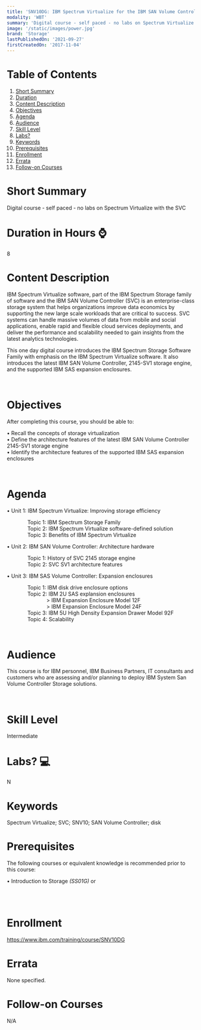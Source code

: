 ```yaml
---
title: 'SNV10DG: IBM Spectrum Virtualize for the IBM SAN Volume Controller'
modality: 'WBT'
summary: 'Digital course - self paced - no labs on Spectrum Virtualize with the SVC'
image: '/static/images/power.jpg'
brand: 'Storage'
lastPublishedOn: '2021-09-27'
firstCreatedOn: '2017-11-04'
---
```

# Table of Contents
1.  [Short Summary](#short-summary)
2.  [Duration](#duration-in-hours-)
3.  [Content Description](#content-description)
4.  [Objectives](#objectives)
5.  [Agenda](#agenda)
6.  [Audience](#audience)
7.  [Skill Level](#skill-level)
8.  [Labs?](#labs-)
9.  [Keywords](#keywords)
10. [Prerequisites](#prerequisites)
11. [Enrollment](#enrollment)
12. [Errata](#errata)
13. [Follow-on Courses](#follow-on-courses)

# Short Summary
Digital course - self paced - no labs on Spectrum Virtualize with the SVC

# Duration in Hours ⌚
8

# Content Description
<p>IBM Spectrum Virtualize software, part of the IBM Spectrum Storage family of software and the IBM SAN Volume Controller (SVC) is an enterprise-class storage system that helps organizations improve data economics by supporting the new large scale workloads that are critical to success. SVC systems can handle massive volumes of data from mobile and social applications, enable rapid and flexible cloud services deployments, and deliver the performance and scalability needed to gain insights from the latest analytics technologies.</p>

<p>This one day digital course introduces the IBM Spectrum Storage Software Family with emphasis on the IBM Spectrum Virtualize software. It also introduces the latest IBM SAN Volume Controller, 2145-SV1 storage engine, and the supported IBM SAS expansion enclosures.</p>

<p>&nbsp;</p>

# Objectives
<p>After completing this course, you should be able to:</p>

<p>&bull; Recall the concepts of storage virtualization<br />
&bull; Define the architecture features of the latest IBM SAN Volume Controller 2145-SV1 storage engine<br />
&bull; Identify the architecture features of the supported IBM SAS expansion enclosures</p>

<p>&nbsp;</p>

# Agenda
<p>&bull; Unit 1: IBM Spectrum Virtualize: Improving storage efficiency</p><p>&nbsp;&nbsp;&nbsp;&nbsp;&nbsp;&nbsp;&nbsp;&nbsp;&nbsp;&nbsp;&nbsp;&nbsp;&nbsp; Topic 1: IBM Spectrum Storage Family<br />&nbsp;&nbsp;&nbsp;&nbsp;&nbsp;&nbsp;&nbsp;&nbsp;&nbsp;&nbsp;&nbsp;&nbsp;&nbsp; Topic 2: IBM Spectrum Virtualize software-defined solution<br />&nbsp; &nbsp; &nbsp; &nbsp; &nbsp; &nbsp; &nbsp; Topic 3: Benefits of IBM Spectrum Virtualize&nbsp;&nbsp;&nbsp;&nbsp;&nbsp;&nbsp;&nbsp;&nbsp;&nbsp;&nbsp;&nbsp;&nbsp;</p><p>&bull; Unit 2: IBM SAN Volume Controller: Architecture hardware</p><p>&nbsp;&nbsp;&nbsp;&nbsp;&nbsp;&nbsp;&nbsp;&nbsp;&nbsp;&nbsp;&nbsp;&nbsp;&nbsp; Topic 1: History of SVC 2145 storage engine<br />&nbsp;&nbsp;&nbsp;&nbsp;&nbsp;&nbsp;&nbsp;&nbsp;&nbsp;&nbsp;&nbsp;&nbsp;&nbsp; Topic 2: SVC SV1 architecture features</p><p>&bull; Unit 3: IBM SAS Volume Controller: Expansion enclosures</p><p>&nbsp;&nbsp;&nbsp;&nbsp;&nbsp;&nbsp;&nbsp;&nbsp;&nbsp;&nbsp;&nbsp;&nbsp;&nbsp; Topic 1: IBM disk drive enclosure options<br />&nbsp;&nbsp;&nbsp;&nbsp;&nbsp;&nbsp;&nbsp;&nbsp;&nbsp;&nbsp;&nbsp;&nbsp;&nbsp; Topic 2: IBM 2U SAS explansion enclosures<br />&nbsp;&nbsp;&nbsp;&nbsp;&nbsp;&nbsp;&nbsp;&nbsp;&nbsp;&nbsp;&nbsp;&nbsp;&nbsp;&nbsp;&nbsp;&nbsp;&nbsp;&nbsp;&nbsp;&nbsp;&nbsp;&nbsp;&nbsp;&nbsp;&nbsp;&nbsp; &gt; IBM Expansion Enclosure Model 12F<br />&nbsp;&nbsp;&nbsp;&nbsp;&nbsp;&nbsp;&nbsp;&nbsp;&nbsp;&nbsp;&nbsp;&nbsp;&nbsp;&nbsp;&nbsp;&nbsp;&nbsp;&nbsp;&nbsp;&nbsp;&nbsp;&nbsp;&nbsp;&nbsp;&nbsp;&nbsp; &gt; IBM Expansion Enclosure Model 24F<br />&nbsp;&nbsp;&nbsp;&nbsp;&nbsp;&nbsp;&nbsp;&nbsp;&nbsp;&nbsp;&nbsp;&nbsp;&nbsp; Topic 3: IBM 5U High Density Expansion Drawer Model 92F<br />&nbsp;&nbsp;&nbsp;&nbsp;&nbsp;&nbsp;&nbsp;&nbsp;&nbsp;&nbsp;&nbsp;&nbsp;&nbsp; Topic 4: Scalability&nbsp;&nbsp; &nbsp;</p><p>&nbsp;</p>

# Audience
<p>This course is for IBM personnel, IBM Business Partners, IT consultants and customers who are assessing and/or planning to deploy IBM System San Volume Controller Storage solutions.</p>

<p>&nbsp;</p>

# Skill Level
Intermediate        

# Labs? 💻
N

# Keywords
Spectrum Virtualize; SVC; SNV10; SAN Volume Controller; disk

# Prerequisites
<p>The following courses or equivalent knowledge is recommended prior to this course:</p><p>• Introduction to Storage<i> (SS01G)</i> or<br />&nbsp;</p><p>&nbsp;</p>

# Enrollment
https://www.ibm.com/training/course/SNV10DG

# Errata
None specified.

# Follow-on Courses
N/A


